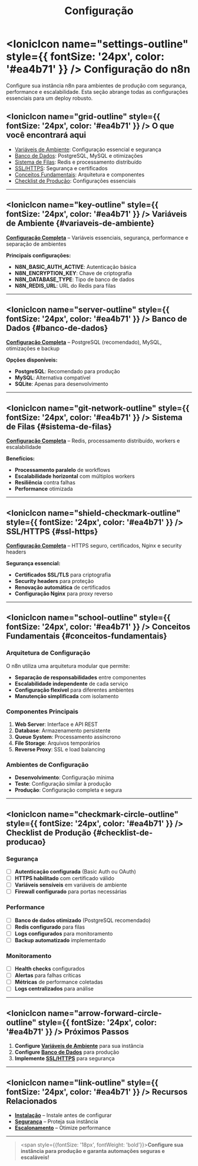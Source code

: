 ﻿---
sidebar_position: 1
title: Configuração
description: Configure n8n para ambientes de produção robustos e seguros
keywords: [n8n, configuração, variáveis, banco de dados, redis, ssl, https]
---

# <IonicIcon name="settings-outline" style={{ fontSize: '24px', color: '#ea4b71' }} /> Configuração do n8n

Configure sua instância n8n para ambientes de produção com segurança, performance e escalabilidade. Esta seção abrange todas as configurações essenciais para um deploy robusto.

## <IonicIcon name="grid-outline" style={{ fontSize: '24px', color: '#ea4b71' }} /> O que você encontrará aqui

- [Variáveis de Ambiente](#variaveis-de-ambiente): Configuração essencial e segurança
- [Banco de Dados](#banco-de-dados): PostgreSQL, MySQL e otimizações
- [Sistema de Filas](#sistema-de-filas): Redis e processamento distribuído
- [SSL/HTTPS](#ssl-https): Segurança e certificados
- [Conceitos Fundamentais](#conceitos-fundamentais): Arquitetura e componentes
- [Checklist de Produção](#checklist-de-producao): Configurações essenciais

---

## <IonicIcon name="key-outline" style={{ fontSize: '24px', color: '#ea4b71' }} /> Variáveis de Ambiente {#variaveis-de-ambiente}

**[Configuração Completa](./variaveis-ambiente)** – Variáveis essenciais, segurança, performance e separação de ambientes

**Principais configurações:**
- **N8N_BASIC_AUTH_ACTIVE**: Autenticação básica
- **N8N_ENCRYPTION_KEY**: Chave de criptografia
- **N8N_DATABASE_TYPE**: Tipo de banco de dados
- **N8N_REDIS_URL**: URL do Redis para filas

---

## <IonicIcon name="server-outline" style={{ fontSize: '24px', color: '#ea4b71' }} /> Banco de Dados {#banco-de-dados}

**[Configuração Completa](./database)** – PostgreSQL (recomendado), MySQL, otimizações e backup

**Opções disponíveis:**
- **PostgreSQL**: Recomendado para produção
- **MySQL**: Alternativa compatível
- **SQLite**: Apenas para desenvolvimento

---

## <IonicIcon name="git-network-outline" style={{ fontSize: '24px', color: '#ea4b71' }} /> Sistema de Filas {#sistema-de-filas}

**[Configuração Completa](./queues)** – Redis, processamento distribuído, workers e escalabilidade

**Benefícios:**
- **Processamento paralelo** de workflows
- **Escalabilidade horizontal** com múltiplos workers
- **Resiliência** contra falhas
- **Performance** otimizada

---

## <IonicIcon name="shield-checkmark-outline" style={{ fontSize: '24px', color: '#ea4b71' }} /> SSL/HTTPS {#ssl-https}

**[Configuração Completa](./ssl-https)** – HTTPS seguro, certificados, Nginx e security headers

**Segurança essencial:**
- **Certificados SSL/TLS** para criptografia
- **Security headers** para proteção
- **Renovação automática** de certificados
- **Configuração Nginx** para proxy reverso

---

## <IonicIcon name="school-outline" style={{ fontSize: '24px', color: '#ea4b71' }} /> Conceitos Fundamentais {#conceitos-fundamentais}

### Arquitetura de Configuração

O n8n utiliza uma arquitetura modular que permite:

- **Separação de responsabilidades** entre componentes
- **Escalabilidade independente** de cada serviço
- **Configuração flexível** para diferentes ambientes
- **Manutenção simplificada** com isolamento

### Componentes Principais

1. **Web Server**: Interface e API REST
2. **Database**: Armazenamento persistente
3. **Queue System**: Processamento assíncrono
4. **File Storage**: Arquivos temporários
5. **Reverse Proxy**: SSL e load balancing

### Ambientes de Configuração

- **Desenvolvimento**: Configuração mínima
- **Teste**: Configuração similar à produção
- **Produção**: Configuração completa e segura

---

## <IonicIcon name="checkmark-circle-outline" style={{ fontSize: '24px', color: '#ea4b71' }} /> Checklist de Produção {#checklist-de-producao}

### Segurança
- [ ] **Autenticação configurada** (Basic Auth ou OAuth)
- [ ] **HTTPS habilitado** com certificado válido
- [ ] **Variáveis sensíveis** em variáveis de ambiente
- [ ] **Firewall configurado** para portas necessárias

### Performance
- [ ] **Banco de dados otimizado** (PostgreSQL recomendado)
- [ ] **Redis configurado** para filas
- [ ] **Logs configurados** para monitoramento
- [ ] **Backup automatizado** implementado

### Monitoramento
- [ ] **Health checks** configurados
- [ ] **Alertas** para falhas críticas
- [ ] **Métricas** de performance coletadas
- [ ] **Logs centralizados** para análise

---

## <IonicIcon name="arrow-forward-circle-outline" style={{ fontSize: '24px', color: '#ea4b71' }} /> Próximos Passos

1. **Configure [Variáveis de Ambiente](./variaveis-ambiente)** para sua instância
2. **Configure [Banco de Dados](./database)** para produção
3. **Implemente [SSL/HTTPS](./ssl-https)** para segurança

---

## <IonicIcon name="link-outline" style={{ fontSize: '24px', color: '#ea4b71' }} /> Recursos Relacionados

- **[Instalação](../instalacao/)** – Instale antes de configurar
- **[Segurança](../seguranca/)** – Proteja sua instância
- **[Escalonamento](../escalonamento/)** – Otimize performance

---

> <span style={{fontSize: '18px', fontWeight: 'bold'}}>**Configure sua instância para produção e garanta automações seguras e escaláveis!**</span>

